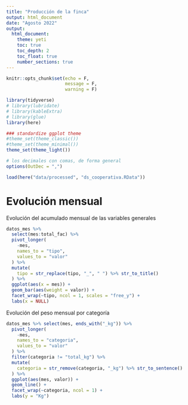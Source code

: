 ```yaml
---
title: "Producción de la finca"
output: html_document
date: "Agosto 2022"
output:
  html_document:
    theme: yeti
    toc: true
    toc_depth: 2
    toc_float: true
    number_sections: true
---
```


```r
knitr::opts_chunk$set(echo = F,
                      message = F,
                      warning = F)

library(tidyverse)
# library(lubridate)
# library(kableExtra)
# library(glue)
library(here)

### standardize ggplot theme
#theme_set(theme_classic())
#theme_set(theme_minimal())
theme_set(theme_light())

# los decimales con comas, de forma general
options(OutDec = ",")
```

```r
load(here("data/processed", "ds_cooperativa.RData"))
```

# Evolución mensual

Evolución del acumulado mensual de las variables generales

```r
datos_mes %>% 
  select(mes:total_fac) %>% 
  pivot_longer(
    -mes,
    names_to = "tipo",
    values_to = "valor"
  ) %>% 
  mutate(
    tipo = str_replace(tipo, "_", " ") %>% str_to_title()
  ) %>% 
  ggplot(aes(x = mes)) +
  geom_bar(aes(weight = valor)) +
  facet_wrap(~tipo, ncol = 1, scales = "free_y") +
  labs(x = NULL)
```

Evolución del peso mensual por categoría

```r
datos_mes %>% select(mes, ends_with("_kg")) %>% 
  pivot_longer(
    -mes,
    names_to = "categoria",
    values_to = "valor"
  ) %>% 
  filter(categoria != "total_kg") %>% 
  mutate(
    categoria = str_remove(categoria, "_kg") %>% str_to_sentence()
  ) %>% 
  ggplot(aes(mes, valor)) +
  geom_line() +
  facet_wrap(~categoria, ncol = 1) +
  labs(y = "Kg")
  
```

